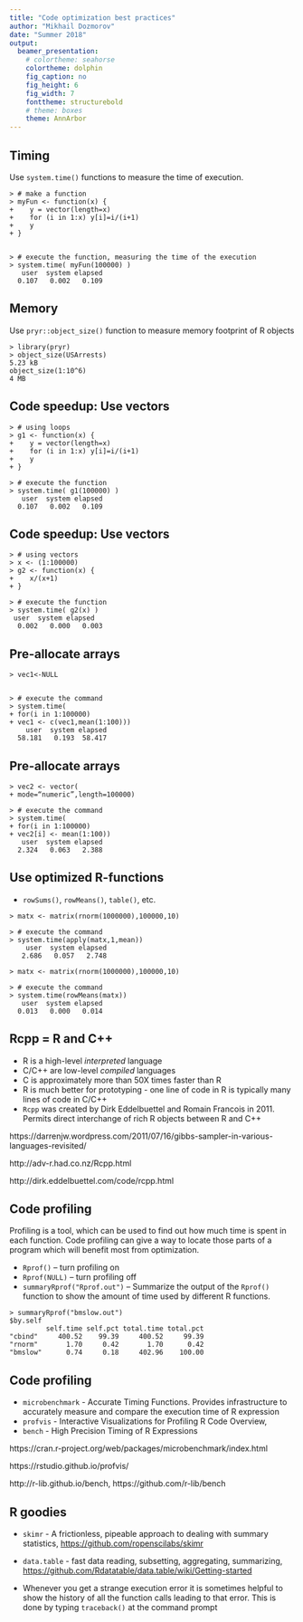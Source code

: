 ```yaml
---
title: "Code optimization best practices"
author: "Mikhail Dozmorov"
date: "Summer 2018"
output:
  beamer_presentation:
    # colortheme: seahorse
    colortheme: dolphin
    fig_caption: no
    fig_height: 6
    fig_width: 7
    fonttheme: structurebold
    # theme: boxes
    theme: AnnArbor
---
```


## Timing

Use `system.time()` functions to measure the time of execution.

```
> # make a function
> myFun <- function(x) {
+    y = vector(length=x)
+    for (i in 1:x) y[i]=i/(i+1)
+    y
+ }


> # execute the function, measuring the time of the execution
> system.time( myFun(100000) )
   user  system elapsed
  0.107   0.002   0.109
```

## Memory

Use `pryr::object_size()` function to measure memory footprint of R objects

```
> library(pryr)
> object_size(USArrests)
5.23 kB
object_size(1:10^6)
4 MB
```

## Code speedup: Use vectors

```
> # using loops
> g1 <- function(x) {
+    y = vector(length=x)
+    for (i in 1:x) y[i]=i/(i+1)
+    y
+ }

> # execute the function 
> system.time( g1(100000) )
   user  system elapsed
  0.107   0.002   0.109
```

## Code speedup: Use vectors

```
> # using vectors
> x <- (1:100000)
> g2 <- function(x) {
+    x/(x+1)
+ }

> # execute the function
> system.time( g2(x) )
 user  system elapsed
  0.002   0.000   0.003
```

## Pre-allocate arrays

```
> vec1<-NULL  


> # execute the command
> system.time(
+ for(i in 1:100000) 
+ vec1 <- c(vec1,mean(1:100)))
    user  system elapsed
  58.181   0.193  58.417
```

## Pre-allocate arrays

```
> vec2 <- vector(
+ mode=“numeric”,length=100000)

> # execute the command
> system.time(
+ for(i in 1:100000) 
+ vec2[i] <- mean(1:100))
   user  system elapsed
  2.324   0.063   2.388
```

## Use optimized R-functions

- `rowSums()`,  `rowMeans()`,  `table()`,  etc.

```
> matx <- matrix(rnorm(1000000),100000,10)

> # execute the command
> system.time(apply(matx,1,mean))
    user  system elapsed
   2.686   0.057   2.748
```

```
> matx <- matrix(rnorm(1000000),100000,10)

> # execute the command
> system.time(rowMeans(matx))
   user  system elapsed
  0.013   0.000   0.014
```

## Rcpp = R and C++

- R is a high-level _interpreted_ language
- C/C++ are low-level _compiled_ languages
- C is approximately more than 50X times faster than R
- R is much better for prototyping - one line of code in R is typically many lines of code in C/C++
- `Rcpp` was created by Dirk Eddelbuettel and Romain Francois in 2011. Permits direct interchange of rich R objects between R and C++

\tiny https://darrenjw.wordpress.com/2011/07/16/gibbs-sampler-in-various-languages-revisited/

http://adv-r.had.co.nz/Rcpp.html

http://dirk.eddelbuettel.com/code/rcpp.html

## Code profiling

Profiling is a tool, which can be used to find out how much time is spent in each function. Code profiling can give a way to locate those parts of a program which will benefit most from optimization.

- `Rprof()` – turn profiling on
- `Rprof(NULL)` – turn profiling off
- `summaryRprof("Rprof.out")` – Summarize the output of the `Rprof()` function to show the amount of time used by different R functions.

```
> summaryRprof("bmslow.out")
$by.self
         self.time self.pct total.time total.pct
"cbind"     400.52    99.39     400.52     99.39
"rnorm"       1.70     0.42       1.70      0.42
"bmslow"      0.74     0.18     402.96    100.00
```


## Code profiling

- `microbenchmark` - Accurate Timing Functions. Provides infrastructure to accurately measure and compare the execution time of R expression
- `profvis` -  Interactive Visualizations for Profiling R Code Overview, 
- `bench` - High Precision Timing of R Expressions

\tiny https://cran.r-project.org/web/packages/microbenchmark/index.html

https://rstudio.github.io/profvis/

http://r-lib.github.io/bench, https://github.com/r-lib/bench

## R goodies

- `skimr` - A frictionless, pipeable approach to dealing with summary statistics, [https://github.com/ropenscilabs/skimr](https://github.com/ropenscilabs/skimr)

- `data.table` - fast data reading, subsetting, aggregating, summarizing,  [https://github.com/Rdatatable/data.table/wiki/Getting-started](https://github.com/Rdatatable/data.table/wiki/Getting-started)

- Whenever you get a strange execution error it is sometimes helpful to show the history of all the function calls leading to that error. This is done by typing `traceback()` at the command prompt


